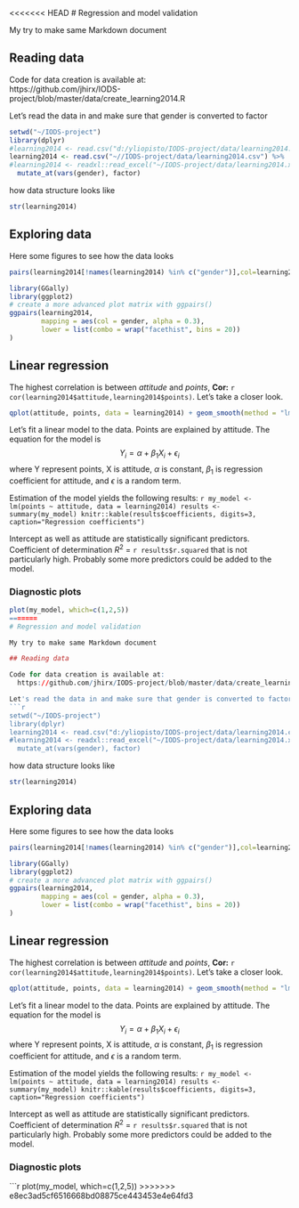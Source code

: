 <<<<<<< HEAD
# Regression and model validation 

My try to make same Markdown document

## Reading data

Code for data creation is available at:   
  https://github.com/jhirx/IODS-project/blob/master/data/create_learning2014.R

Let's read the data in and make sure that gender is converted to factor
```r
setwd("~/IODS-project")
library(dplyr)
#learning2014 <- read.csv("d:/yliopisto/IODS-project/data/learning2014.csv") %>%
learning2014 <- read.csv("~//IODS-project/data/learning2014.csv") %>%
#learning2014 <- readxl::read_excel("~/IODS-project/data/learning2014.xlsx") %>%
  mutate_at(vars(gender), factor)
```
how data structure looks like
```r
str(learning2014)
```

## Exploring data

Here some figures to see how the data looks
```r
pairs(learning2014[!names(learning2014) %in% c("gender")],col=learning2014$gender)
```

```r
library(GGally)
library(ggplot2)
# create a more advanced plot matrix with ggpairs()
ggpairs(learning2014, 
        mapping = aes(col = gender, alpha = 0.3), 
        lower = list(combo = wrap("facethist", bins = 20))
)
```

## Linear regression

The highest correlation is between *attitude* and *points*, **Cor:** `r cor(learning2014$attitude,learning2014$points)`.
Let's take a closer look.

```r
qplot(attitude, points, data = learning2014) + geom_smooth(method = "lm")
```

Let's fit a linear model to the data. Points are explained by attitude.
The equation for the model is
$$
  Y_i = \alpha + \beta_1 X_i + \epsilon_i
$$
  where Y represent points, X is attitude, $\alpha$ is constant, $\beta_1$ is regression
coefficient for attitude, and $\epsilon$ is a random term.

Estimation of the model yields the following results:
  ```r
my_model <- lm(points ~ attitude, data = learning2014)
results <- summary(my_model)
knitr::kable(results$coefficients, digits=3, caption="Regression coefficients")
```

Intercept as well as attitude are statistically significant predictors. 
Coefficient of determination $R^2$ = `r results$r.squared` that is not particularly high.
Probably some more predictors could be added to the model.

### Diagnostic plots
```r
plot(my_model, which=c(1,2,5))
=======
# Regression and model validation 

My try to make same Markdown document

## Reading data

Code for data creation is available at:   
  https://github.com/jhirx/IODS-project/blob/master/data/create_learning2014.R

Let's read the data in and make sure that gender is converted to factor
```r
setwd("~/IODS-project")
library(dplyr)
learning2014 <- read.csv("d:/yliopisto/IODS-project/data/learning2014.csv") %>%
#learning2014 <- readxl::read_excel("~/IODS-project/data/learning2014.xlsx") %>%
  mutate_at(vars(gender), factor)
```
how data structure looks like
```r
str(learning2014)
```

## Exploring data

Here some figures to see how the data looks
```r
pairs(learning2014[!names(learning2014) %in% c("gender")],col=learning2014$gender)
```

```r
library(GGally)
library(ggplot2)
# create a more advanced plot matrix with ggpairs()
ggpairs(learning2014, 
        mapping = aes(col = gender, alpha = 0.3), 
        lower = list(combo = wrap("facethist", bins = 20))
)
```

## Linear regression

The highest correlation is between *attitude* and *points*, **Cor:** `r cor(learning2014$attitude,learning2014$points)`.
Let's take a closer look.

```r
qplot(attitude, points, data = learning2014) + geom_smooth(method = "lm")
```

Let's fit a linear model to the data. Points are explained by attitude.
The equation for the model is
$$
  Y_i = \alpha + \beta_1 X_i + \epsilon_i
$$
  where Y represent points, X is attitude, $\alpha$ is constant, $\beta_1$ is regression
coefficient for attitude, and $\epsilon$ is a random term.

Estimation of the model yields the following results:
  ```r
my_model <- lm(points ~ attitude, data = learning2014)
results <- summary(my_model)
knitr::kable(results$coefficients, digits=3, caption="Regression coefficients")
```

Intercept as well as attitude are statistically significant predictors. 
Coefficient of determination $R^2$ = `r results$r.squared` that is not particularly high.
Probably some more predictors could be added to the model.

### Diagnostic plots
```r
plot(my_model, which=c(1,2,5))
>>>>>>> e8ec3ad5cf6516668bd08875ce443453e4e64fd3
